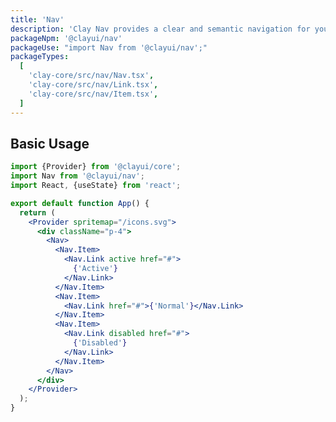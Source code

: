 ```yaml
---
title: 'Nav'
description: 'Clay Nav provides a clear and semantic navigation for your site'
packageNpm: '@clayui/nav'
packageUse: "import Nav from '@clayui/nav';"
packageTypes:
  [
    'clay-core/src/nav/Nav.tsx',
    'clay-core/src/nav/Link.tsx',
    'clay-core/src/nav/Item.tsx',
  ]
---
```


## Basic Usage

```jsx preview
import {Provider} from '@clayui/core';
import Nav from '@clayui/nav';
import React, {useState} from 'react';

export default function App() {
  return (
    <Provider spritemap="/icons.svg">
      <div className="p-4">
        <Nav>
          <Nav.Item>
            <Nav.Link active href="#">
              {'Active'}
            </Nav.Link>
          </Nav.Item>
          <Nav.Item>
            <Nav.Link href="#">{'Normal'}</Nav.Link>
          </Nav.Item>
          <Nav.Item>
            <Nav.Link disabled href="#">
              {'Disabled'}
            </Nav.Link>
          </Nav.Item>
        </Nav>
      </div>
    </Provider>
  );
}
```
